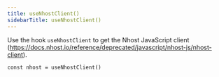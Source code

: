 ```yaml
---
title: useNhostClient()
sidebarTitle: useNhostClient()
---
```


Use the hook `useNhostClient` to get the Nhost JavaScript client (https://docs.nhost.io/reference/deprecated/javascript/nhost-js/nhost-client).

```tsx
const nhost = useNhostClient()
```
